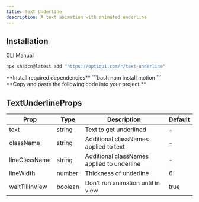 ```yaml
---
title: Text Underline
description: A text animation with animated underline
---
```


<ComponentPreview name="text-underline-example" className="not-prose" />

## Installation

<Tabs defaultValue="cli">

<TabsList>
  <TabsTrigger value="cli">CLI</TabsTrigger>
  <TabsTrigger value="manual">Manual</TabsTrigger>
</TabsList>
<TabsContent value="cli">

```bash
npx shadcn@latest add "https://optiqui.com/r/text-underline"
```

</TabsContent>
<TabsContent value="manual" className="mt-8">

<Stepper>
<div>
 **Install required dependencies**
 ```bash
npm install motion
 ```
</div>
<div>
**Copy and paste the following code into your project.**
<ComponentSource name="text-underline" />
</div>
</Stepper>
</TabsContent>
</Tabs>

## TextUnderlineProps

<div className="table-wrapper">
  <table>
    <thead>
      <tr>
        <th>Prop</th>
        <th>Type</th>
        <th>Description</th>
        <th>Default</th>
      </tr>
    </thead>
    <tbody>
      <tr>
        <td>text</td>
        <td>string</td>
        <td>Text to get underlined</td>
        <td>-</td>
      </tr>
      <tr>
        <td>className</td>
        <td>string</td>
        <td>Additional classNames applied to text</td>
        <td>-</td>
      </tr>
      <tr>
        <td>lineClassName</td>
        <td>string</td>
        <td>Additional classNames applied to underline</td>
        <td>-</td>
      </tr>
      <tr>
        <td>lineWidth</td>
        <td>number</td>
        <td>Thickness of underline</td>
        <td>6</td>
      </tr>
      <tr>
        <td>waitTillInView</td>
        <td>boolean</td>
        <td>Don't run animation until in view</td>
        <td>true</td>
      </tr>
    </tbody>
  </table>
</div>
